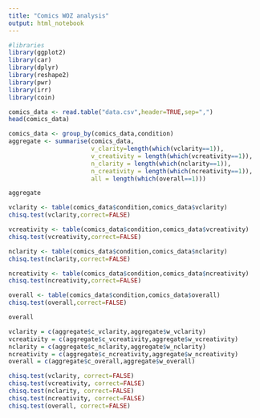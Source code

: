 ```yaml
---
title: "Comics WOZ analysis"
output: html_notebook
---
```

```r
#libraries
library(ggplot2)
library(car)
library(dplyr)
library(reshape2)
library(pwr)
library(irr)
library(coin)
```

```r
comics_data <- read.table("data.csv",header=TRUE,sep=",")
head(comics_data)
```
```r
comics_data <- group_by(comics_data,condition)
aggregate <- summarise(comics_data,
                       v_clarity=length(which(vclarity==1)),
                       v_creativity = length(which(vcreativity==1)),
                       n_clarity = length(which(nclarity==1)),
                       n_creativity = length(which(ncreativity==1)),
                       all = length(which(overall==1)))

aggregate
```
```r
vclarity <- table(comics_data$condition,comics_data$vclarity)
chisq.test(vclarity,correct=FALSE)

vcreativity <- table(comics_data$condition,comics_data$vcreativity)
chisq.test(vcreativity,correct=FALSE)

nclarity <- table(comics_data$condition,comics_data$nclarity)
chisq.test(nclarity,correct=FALSE)

ncreativity <- table(comics_data$condition,comics_data$ncreativity)
chisq.test(ncreativity,correct=FALSE)

overall <- table(comics_data$condition,comics_data$overall)
chisq.test(overall,correct=FALSE)
```
```r
overall
```

```r
vclarity = c(aggregate$c_vclarity,aggregate$w_vclarity)
vcreativity = c(aggregate$c_vcreativity,aggregate$w_vcreativity)
nclarity = c(aggregate$c_nclarity,aggregate$w_nclarity)
ncreativity = c(aggregate$c_ncreativity,aggregate$w_ncreativity)
overall = c(aggregate$c_overall,aggregate$w_overall)

chisq.test(vclarity, correct=FALSE)
chisq.test(vcreativity, correct=FALSE)
chisq.test(nclarity, correct=FALSE)
chisq.test(ncreativity, correct=FALSE)
chisq.test(overall, correct=FALSE)
```
```r

```


